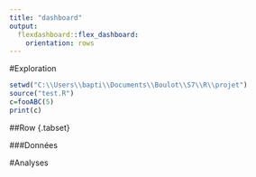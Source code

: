 ```yaml
---
title: "dashboard"
output:
  flexdashboard::flex_dashboard:
    orientation: rows
---
```



#Exploration

```r
setwd("C:\\Users\\bapti\\Documents\\Boulot\\S7\\R\\projet")
source("test.R")
c=fooABC(5)
print(c)
```


##Row {.tabset}

###Données




#Analyses
